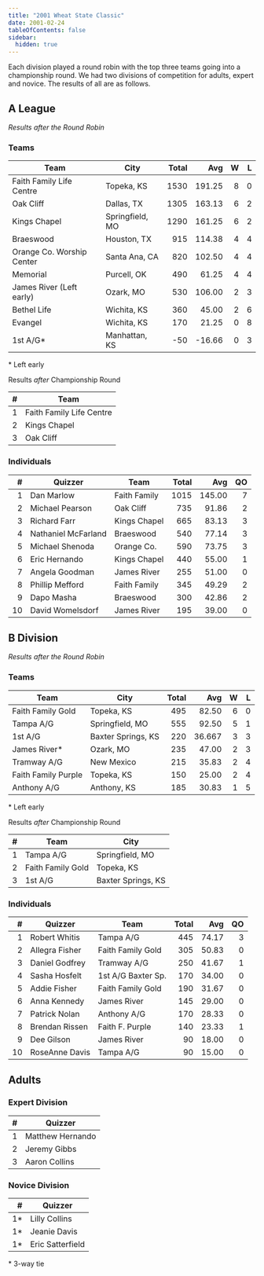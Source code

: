 ```yaml
---
title: "2001 Wheat State Classic"
date: 2001-02-24
tableOfContents: false
sidebar:
  hidden: true
---
```


Each division played a round robin with the top three teams going into a championship round. We had two divisions of competition for
adults, expert and novice.  The results of all are as follows.

## A League

*Results after the Round Robin*

### Teams

| Team                      | City            | Total |    Avg |    W |    L |
| ------------------------- | --------------- | ----: | -----: | ---: | ---: |
| Faith Family Life Centre  | Topeka, KS      |  1530 | 191.25 |    8 |    0 |
| Oak Cliff                 | Dallas, TX      |  1305 | 163.13 |    6 |    2 |
| Kings Chapel              | Springfield, MO |  1290 | 161.25 |    6 |    2 |
| Braeswood                 | Houston, TX     |   915 | 114.38 |    4 |    4 |
| Orange Co. Worship Center | Santa Ana, CA   |   820 | 102.50 |    4 |    4 |
| Memorial                  | Purcell, OK     |   490 |  61.25 |    4 |    4 |
| James River (Left early)  | Ozark, MO       |   530 | 106.00 |    2 |    3 |
| Bethel Life               | Wichita, KS     |   360 |  45.00 |    2 |    6 |
| Evangel                   | Wichita, KS     |   170 |  21.25 |    0 |    8 |
| 1st A/G*                  | Manhattan, KS   |   -50 | -16.66 |    0 |    3 |

\* Left early

Results *after* Championship Round

|    # | Team                     |
| ---: | ------------------------ |
|    1 | Faith Family Life Centre |
|    2 | Kings Chapel             |
|    3 | Oak Cliff                |

### Individuals

|    # | Quizzer             | Team         | Total |    Avg |   QO |
| ---: | ------------------- | ------------ | ----: | -----: | ---: |
|    1 | Dan Marlow          | Faith Family |  1015 | 145.00 |    7 |
|    2 | Michael Pearson     | Oak Cliff    |   735 |  91.86 |    2 |
|    3 | Richard Farr        | Kings Chapel |   665 |  83.13 |    3 |
|    4 | Nathaniel McFarland | Braeswood    |   540 |  77.14 |    3 |
|    5 | Michael Shenoda     | Orange Co.   |   590 |  73.75 |    3 |
|    6 | Eric Hernando       | Kings Chapel |   440 |  55.00 |    1 |
|    7 | Angela Goodman      | James River  |   255 |  51.00 |    0 |
|    8 | Phillip Mefford     | Faith Family |   345 |  49.29 |    2 |
|    9 | Dapo Masha          | Braeswood    |   300 |  42.86 |    2 |
|   10 | David Womelsdorf    | James River  |   195 |  39.00 |    0 |

## B Division

*Results after the Round Robin*

### Teams

| Team                | City               | Total |    Avg |    W |    L |
| ------------------- | ------------------ | ----: | -----: | ---: | ---: |
| Faith Family Gold   | Topeka, KS         |   495 |  82.50 |    6 |    0 |
| Tampa A/G           | Springfield, MO    |   555 |  92.50 |    5 |    1 |
| 1st A/G             | Baxter Springs, KS |   220 | 36.667 |    3 |    3 |
| James River*        | Ozark, MO          |   235 |  47.00 |    2 |    3 |
| Tramway A/G         | New Mexico         |   215 |  35.83 |    2 |    4 |
| Faith Family Purple | Topeka, KS         |   150 |  25.00 |    2 |    4 |
| Anthony A/G         | Anthony, KS        |   185 |  30.83 |    1 |    5 |

\* Left early

Results *after* Championship Round

|    # | Team              | City               |
| ---: | ----------------- | ------------------ |
|    1 | Tampa A/G         | Springfield, MO    |
|    2 | Faith Family Gold | Topeka, KS         |
|    3 | 1st A/G           | Baxter Springs, KS |

### Individuals

|    # | Quizzer        | Team               | Total |   Avg |   QO |
| ---: | -------------- | ------------------ | ----: | ----: | ---: |
|    1 | Robert Whitis  | Tampa A/G          |   445 | 74.17 |    3 |
|    2 | Allegra Fisher | Faith Family Gold  |   305 | 50.83 |    0 |
|    3 | Daniel Godfrey | Tramway A/G        |   250 | 41.67 |    1 |
|    4 | Sasha Hosfelt  | 1st A/G Baxter Sp. |   170 | 34.00 |    0 |
|    5 | Addie Fisher   | Faith Family Gold  |   190 | 31.67 |    0 |
|    6 | Anna Kennedy   | James River        |   145 | 29.00 |    0 |
|    7 | Patrick Nolan  | Anthony A/G        |   170 | 28.33 |    0 |
|    8 | Brendan Rissen | Faith F. Purple    |   140 | 23.33 |    1 |
|    9 | Dee Gilson     | James River        |    90 | 18.00 |    0 |
|   10 | RoseAnne Davis | Tampa A/G          |    90 | 15.00 |    0 |

## Adults

### Expert Division

|    # | Quizzer          |
| ---: | ---------------- |
|    1 | Matthew Hernando |
|    2 | Jeremy Gibbs     |
|    3 | Aaron Collins    |

### Novice Division

|    # | Quizzer          |
| ---: | ---------------- |
|   1* | Lilly Collins    |
|   1* | Jeanie Davis     |
|   1* | Eric Satterfield |

\* 3-way tie
